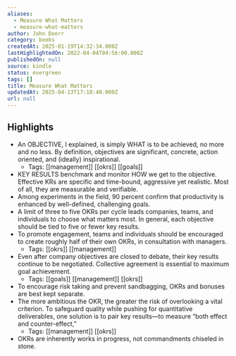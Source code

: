 ```yaml
---
aliases:
  - Measure What Matters
  - measure-what-matters
author: John Doerr
category: books
createdAt: 2025-01-19T14:32:34.000Z
lastHighlightedOn: 2022-04-04T04:56:00.000Z
publishedOn: null
source: kindle
status: evergreen
tags: []
title: Measure What Matters
updatedAt: 2025-04-13T17:18:40.000Z
url: null
---
```

## Highlights

- An OBJECTIVE, I explained, is simply WHAT is to be achieved, no more and no less. By definition, objectives are significant, concrete, action oriented, and (ideally) inspirational.
  - Tags: [[management]] [[okrs]] [[goals]]
- KEY RESULTS benchmark and monitor HOW we get to the objective. Effective KRs are specific and time-bound, aggressive yet realistic. Most of all, they are measurable and verifiable.
- Among experiments in the field, 90 percent confirm that productivity is enhanced by well-defined, challenging goals.
- A limit of three to five OKRs per cycle leads companies, teams, and individuals to choose what matters most. In general, each objective should be tied to five or fewer key results.
- To promote engagement, teams and individuals should be encouraged to create roughly half of their own OKRs, in consultation with managers.
  - Tags: [[okrs]] [[management]]
- Even after company objectives are closed to debate, their key results continue to be negotiated. Collective agreement is essential to maximum goal achievement.
  - Tags: [[goals]] [[management]] [[okrs]]
- To encourage risk taking and prevent sandbagging, OKRs and bonuses are best kept separate.
- The more ambitious the OKR, the greater the risk of overlooking a vital criterion. To safeguard quality while pushing for quantitative deliverables, one solution is to pair key results—to measure “both effect and counter-effect,”
  - Tags: [[management]] [[okrs]]
- OKRs are inherently works in progress, not commandments chiseled in stone.
